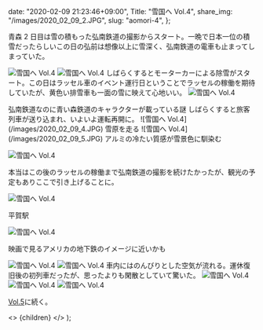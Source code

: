 
  date: "2020-02-09 21:23:46+09:00",
  Title: "雪国へ Vol.4",
  share_img: "/images/2020_02_09_2.JPG",
  slug: "aomori-4",
};

青森 2 日目は雪の積もった弘南鉄道の撮影からスタート。一晩で日本一位の積雪だったらしいこの日の弘前は想像以上に雪深く、弘南鉄道の電車も止まってしまっていた。

![雪国へ Vol.4](/images/2020_02_09_1.JPG)
![雪国へ Vol.4](/images/2020_02_09_2.JPG)
しばらくするとモーターカーによる除雪がスタート。この日はラッセル車のイベント運行日ということでラッセルの稼働を期待していたが、黄色い排雪車も一面の雪に映えて心地いい。
![雪国へ Vol.4](/images/2020_02_09_3.JPG)

<span className="caption">
  弘南鉄道なのに青い森鉄道のキャラクターが載っている謎
</span>
しばらくすると旅客列車が送り込まれ、いよいよ運転再開に。 ![雪国へ Vol.4](/images/2020_02_09_4.JPG)
<span className="caption">雪原を走る</span>
![雪国へ Vol.4](/images/2020_02_09_5.JPG)
<span className="caption">アルミの冷たい質感が雪景色に馴染む</span>

![雪国へ Vol.4](/images/2020_02_09_6.JPG)

本当はこの後のラッセルの稼働まで弘南鉄道の撮影を続けたかったが、観光の予定もありここで引き上げることに。

![雪国へ Vol.4](/images/2020_02_09_7.JPG)

<span className="caption">平賀駅</span>

![雪国へ Vol.4](/images/2020_02_09_8.JPG)

<span className="caption">映画で見るアメリカの地下鉄のイメージに近いかも</span>

![雪国へ Vol.4](/images/2020_02_09_9.JPG)
![雪国へ Vol.4](/images/2020_02_09_10.JPG)
車内にはのんびりとした空気が流れる。運休復旧後の初列車だったが、思ったよりも閑散としていて驚いた。
![雪国へ Vol.4](/images/2020_02_09_11.JPG)
![雪国へ Vol.4](/images/2020_02_09_12.JPG)
![雪国へ Vol.4](/images/2020_02_09_13.JPG)

<a href="https://photos.dream-exp.net/2020/02/aomori-5/">Vol.5</a>に続く。

  <>
    <Head>
      <title>{meta.Title} | 異郷好実</title>
    </Head>
    <PostLayout meta={meta}>{children}</PostLayout>
  </>
);
